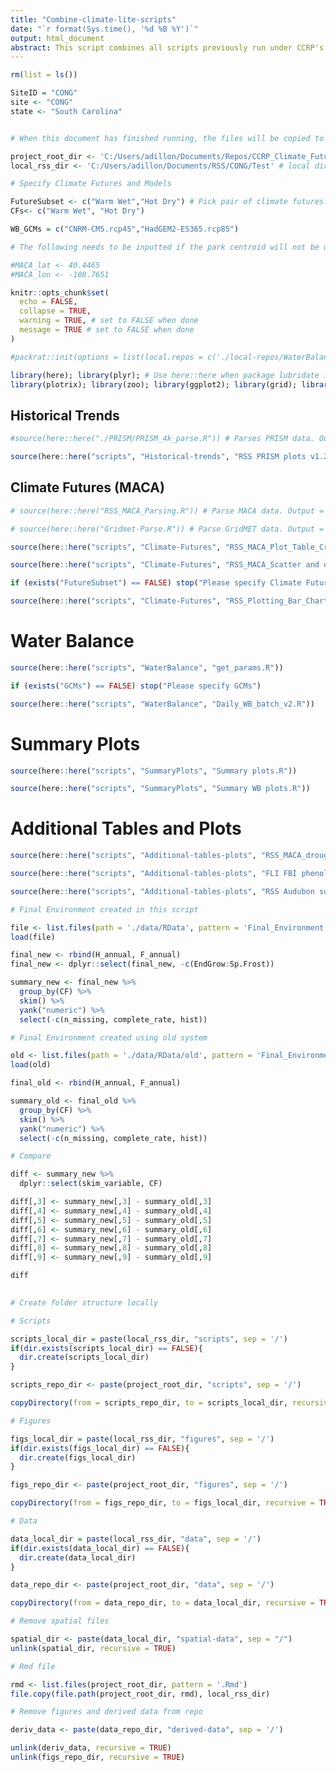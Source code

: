 ```yaml
---
title: "Combine-climate-lite-scripts"
date: "`r format(Sys.time(), '%d %B %Y')`"
output: html_document
abstract: This script combines all scripts previously run under CCRP's Climate Lite protocol for Resource Stewardship Strategies (RSS). 
---
```


```r

rm(list = ls())

SiteID = "CONG"
site <- "CONG"
state <- "South Carolina"


# When this document has finished running, the files will be copied to a local directory and all newly created files (e.g., figures) will be deleted from the repo

project_root_dir <- 'C:/Users/adillon/Documents/Repos/CCRP_Climate_Futures' # local directory where your repo is stored
local_rss_dir <- 'C:/Users/adillon/Documents/RSS/CONG/Test' # local directory where you want this repo copied. Should be something like 'C:/Users/adillon/Documents/RSS/CONG'

# Specify Climate Futures and Models

FutureSubset <- c("Warm Wet","Hot Dry") # Pick pair of climate futures.
CFs<- c("Warm Wet", "Hot Dry")

WB_GCMs = c("CNRM-CM5.rcp45","HadGEM2-ES365.rcp85") 

# The following needs to be inputted if the park centroid will not be used to select the MACA grid cell for the water balance model:

#MACA_lat <- 40.4465 
#MACA_lon <- -108.7651

```


```r
knitr::opts_chunk$set(
  echo = FALSE, 
  collapse = TRUE,
  warning = TRUE, # set to FALSE when done
  message = TRUE # set to FALSE when done
)

#packrat::init(options = list(local.repos = c('./local-repos/WaterBalance'))) # This should only have to be entered once

library(here); library(plyr); # Use here::here when package lubridate is used
library(plotrix); library(zoo); library(ggplot2); library(grid); library(cowplot); library(reshape2); library(raster); library(ncdf4); library(reshape2); library(WriteXLS); library(data.table); library(RColorBrewer); library(ggrepel);library(plyr); library(lubridate); library(dplyr); library(forcats); library(openxlsx); library("WaterBalance"); library(sf); library(raster); library(rgdal); library(R.utils); library(tmap); library(tmaptools); library(rJava); library(OpenStreetMap); library(gridExtra); library(SPEI); library(tidyr); library(tibble); library(sp); library(skimr) #library(cft)


```


## Historical Trends

```r

#source(here::here("./PRISM/PRISM_4k_parse.R")) # Parses PRISM data. Output = "PARK_lat_long_PRISM_PptTminTmax_IntermediateFiles.RData" # NOTE: This script is excluded and has not been adapted to the new process

```

```r

source(here::here("scripts", "Historical-trends", "RSS PRISM plots v1.2.R"),echo = FALSE)

```


## Climate Futures (MACA)

```r

# source(here::here("RSS_MACA_Parsing.R")) # Parse MACA data. Output = "_init_parsed.RData". Outputs to MACA folder.

# source(here::here("Gridmet-Parse.R")) # Parse GridMET data. Output = "GridMet.csv". Outputs to Gridmet folder.

source(here::here("scripts", "Climate-Futures", "RSS_MACA_Plot_Table_Creation.R"), local = knitr::knit_global()) # Requires "PARK_init_parsed.RData"; Output = "PARK_lat_long_Final_Environment.RData". 

source(here::here("scripts", "Climate-Futures", "RSS_MACA_Scatter and diagnostic.R"), local = knitr::knit_global()) # Creates scatter and diagnostic plots. Outputs to Figs MACA folder. 
```

```r

if (exists("FutureSubset") == FALSE) stop("Please specify Climate Futures") # At the top of the script, please enter a combination of futures, e.g. Warm Wet/Hot Dry

source(here::here("scripts", "Climate-Futures", "RSS_Plotting_Bar_Charts.R")) # Requires "PARK_lat_long_Final_Environment.RData". Outputs plots and Excel Workbook to Figs MACA folder.

```

# Water Balance

```r

source(here::here("scripts", "WaterBalance", "get_params.R"))
```

```r

if (exists("GCMs") == FALSE) stop("Please specify GCMs")

source(here::here("scripts", "WaterBalance", "Daily_WB_batch_v2.R")) 

```


# Summary Plots

```r

source(here::here("scripts", "SummaryPlots", "Summary plots.R"))

source(here::here("scripts", "SummaryPlots", "Summary WB plots.R")) 
```

# Additional Tables and Plots

```r

source(here::here("scripts", "Additional-tables-plots", "RSS_MACA_drought_char.R"))

source(here::here("scripts", "Additional-tables-plots", "FLI FBI phenology plots.R"))

source(here::here("scripts", "Additional-tables-plots", "RSS Audubon summary.R"))
```

```r

# Final Environment created in this script

file <- list.files(path = './data/RData', pattern = 'Final_Environment.RData', full.names = TRUE) 
load(file)

final_new <- rbind(H_annual, F_annual)
final_new <- dplyr::select(final_new, -c(EndGrow:Sp.Frost))

summary_new <- final_new %>%
  group_by(CF) %>%
  skim() %>%
  yank("numeric") %>%
  select(-c(n_missing, complete_rate, hist))

# Final Environment created using old system

old <- list.files(path = './data/RData/old', pattern = 'Final_Environment.RData', full.names = TRUE)
load(old)

final_old <- rbind(H_annual, F_annual)

summary_old <- final_old %>%
  group_by(CF) %>%
  skim() %>%
  yank("numeric") %>%
  select(-c(n_missing, complete_rate, hist))

# Compare

diff <- summary_new %>%
  dplyr::select(skim_variable, CF)

diff[,3] <- summary_new[,3] - summary_old[,3]
diff[,4] <- summary_new[,4] - summary_old[,4]
diff[,5] <- summary_new[,5] - summary_old[,5]
diff[,6] <- summary_new[,6] - summary_old[,6]
diff[,7] <- summary_new[,7] - summary_old[,7]
diff[,8] <- summary_new[,8] - summary_old[,8]
diff[,9] <- summary_new[,9] - summary_old[,9]

diff
  
```


```r

# Create folder structure locally

# Scripts

scripts_local_dir = paste(local_rss_dir, "scripts", sep = '/')
if(dir.exists(scripts_local_dir) == FALSE){
  dir.create(scripts_local_dir)
}

scripts_repo_dir <- paste(project_root_dir, "scripts", sep = '/')

copyDirectory(from = scripts_repo_dir, to = scripts_local_dir, recursive = TRUE)

# Figures

figs_local_dir = paste(local_rss_dir, "figures", sep = '/')
if(dir.exists(figs_local_dir) == FALSE){
  dir.create(figs_local_dir)
}

figs_repo_dir <- paste(project_root_dir, "figures", sep = '/')

copyDirectory(from = figs_repo_dir, to = figs_local_dir, recursive = TRUE)

# Data

data_local_dir = paste(local_rss_dir, "data", sep = '/')
if(dir.exists(data_local_dir) == FALSE){
  dir.create(data_local_dir)
}

data_repo_dir <- paste(project_root_dir, "data", sep = '/')

copyDirectory(from = data_repo_dir, to = data_local_dir, recursive = TRUE)

# Remove spatial files

spatial_dir <- paste(data_local_dir, "spatial-data", sep = "/")
unlink(spatial_dir, recursive = TRUE)

# Rmd file

rmd <- list.files(project_root_dir, pattern = '.Rmd') 
file.copy(file.path(project_root_dir, rmd), local_rss_dir)

# Remove figures and derived data from repo

deriv_data <- paste(data_repo_dir, "derived-data", sep = '/')

unlink(deriv_data, recursive = TRUE)
unlink(figs_repo_dir, recursive = TRUE)

```



